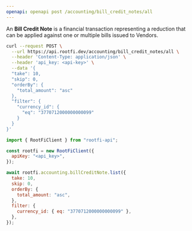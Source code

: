 ```yaml
---
openapi: openapi post /accounting/bill_credit_notes/all
---
```


An **Bill Credit Note** is a financial transaction representing a reduction that can be applied against one or multiple bills issued to Vendors.

<RequestExample>

```bash cURL
curl --request POST \
  --url https://api.rootfi.dev/accounting/bill_credit_notes/all \
  --header 'Content-Type: application/json' \
  --header 'api_key: <api-key>' \
  --data '{
  "take": 10,
  "skip": 0,
  "orderBy": {
    "total_amount": "asc"
  },
  "filter": {
    "currency_id": {
      "eq": "3770712000000000099"
    }
  }
}'
```

```javascript NodeJS
import { RootFiClient } from "rootfi-api";

const rootfi = new RootFiClient({
  apiKey: "<api_key>",
});

await rootfi.accounting.billCreditNote.list({
  take: 10,
  skip: 0,
  orderBy: {
    total_amount: "asc",
  },
  filter: {
    currency_id: { eq: "3770712000000000099" },
  },
});
```

</RequestExample>
